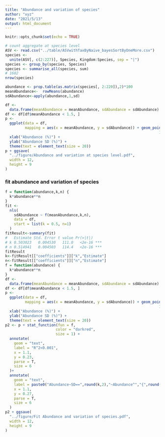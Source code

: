 ```yaml
---
title: "Abundance and variation of species"
author: "xyz"
date: "2021/5/13"
output: html_document
---
```


```r
knitr::opts_chunk$set(echo = TRUE)
```

```r
# count aggregate at species level
ASV <- read.csv("../table/ASVwithTaxByNaive_bayesSortByOneMore.csv")
species <-
  unite(ASV[, c(2:227)], Species, Kingdom:Species, sep = "|")
species <- group_by(species, Species)
species <- summarise_all(species, sum)
# 1602
nrow(species)

abundance <- prop.table(as.matrix(species[, 2:220]),2)*100
meanAbundance<-  rowMeans(abundance)
sdAbundance<-apply(abundance,1,sd)

df <-
  data.frame(meanAbundance = meanAbundance, sdAbundance = sdAbundance)
df <- df[df$meanAbundance < 1.5, ]
p <-
  ggplot(data = df,
         mapping = aes(x = meanAbundance, y = sdAbundance)) + geom_point(size =
                                                                      1) +
  xlab("Abundance (%)") +
  ylab("Abundance SD (%)") +
  theme(text = element_text(size = 20))
p + ggsave(
  "../figure/Abundance and variation at species level.pdf",
  width = 12,
  height = 9
)
```

### fit abundance and variation of species 

```r
f = function(abundance,k,n) {
  k*abundance**n
}
fit <-
  nls(
    sdAbundance ~ f(meanAbundance,k,n),
    data = df,
    start = list(k = 0.5, n=1)
  )
fitResult<-summary(fit)
#   Estimate Std. Error t value Pr(>|t|)    
# k 0.503023   0.004530   111.0   <2e-16 ***
# n 0.514941   0.004503   114.4   <2e-16 ***
fitResult
k<-fitResult[["coefficients"]]["k","Estimate"]
n<-fitResult[["coefficients"]]["n","Estimate"]
f = function(abundance) {
  k*abundance**n
}
df <-
  data.frame(meanAbundance = meanAbundance, sdAbundance = sdAbundance)
df <- df[df$meanAbundance < 1.5, ]
p <-
  ggplot(data = df,
         mapping = aes(x = meanAbundance, y = sdAbundance)) + geom_point(size =
                                                                      1) +
  xlab("Abundance (%)") +
  ylab("Abundance SD (%)") +
  theme(text = element_text(size = 20))
p2 <- p + stat_function(fun = f,
                       color = "darkred",
                       size = 1) +
  annotate(
    geom = "text",
    label = "R^2<0.001",
    x = 1.1,
    y = 0.23,
    parse = T,
    size = 6
  )+
  annotate(
    geom = "text",
    label = paste0("Abundance~SD==",round(k,2),"~Abundance^","{",round(n,2),"}"),
    x = 1.1,
    y = 0.27,
    parse = T,
    size = 6
  )
p2 + ggsave(
  "../figure/Fit Abundance and variation of species.pdf",
  width = 12,
  height = 9
)
```